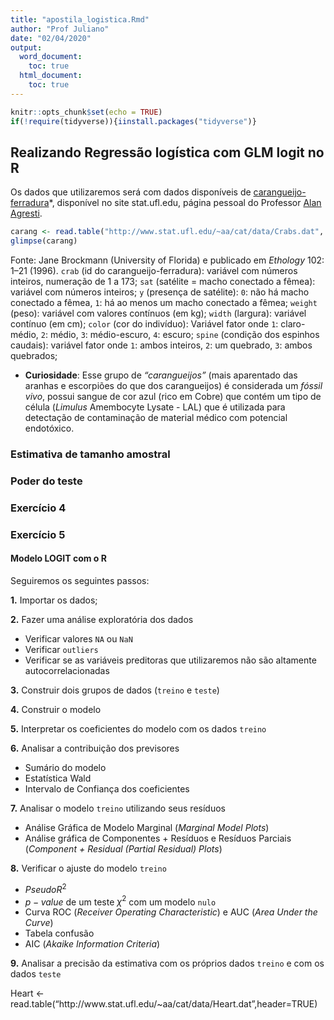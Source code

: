 ---
title: "apostila_logistica.Rmd"
author: "Prof Juliano"
date: "02/04/2020"
output:
  word_document: 
    toc: true
  html_document: 
    toc: true
---

```{r setup, include=FALSE}
knitr::opts_chunk$set(echo = TRUE)
if(!require(tidyverse)){iinstall.packages("tidyverse")}
```

## Realizando Regressão logística com GLM logit no R

Os dados que utilizaremos será com dados disponíveis de [carangueijo-ferradura](https://pt.wikipedia.org/wiki/Limulidae)*, disponível no site stat.ufl.edu, página pessoal do Professor [Alan Agresti](http://users.stat.ufl.edu/~aa/).

```{r}
carang <- read.table("http://www.stat.ufl.edu/~aa/cat/data/Crabs.dat", header=TRUE)
glimpse(carang)
```

Fonte: Jane Brockmann (University of Florida) e publicado em *Ethology* 102: 1–21 (1996).
`crab` (id do carangueijo-ferradura): variável com números inteiros, numeração de 1 a 173;
`sat` (satélite =  macho conectado a fêmea): variável com números inteiros;
`y` (presença de satélite): `0`: não há macho conectado a fêmea, `1`: há ao menos um macho conectado a fêmea;
`weight` (peso): variável com valores contínuos (em kg);
`width` (largura): variável contínuo (em cm);
`color` (cor do indivíduo): Variável fator onde `1`: claro-médio, `2`: médio, `3`: médio-escuro, `4`: escuro;
`spine` (condição dos espinhos caudais): variável fator onde `1`: ambos inteiros, `2`: um quebrado, `3`: ambos quebrados; 

* **Curiosidade**: Esse grupo de *"carangueijos"* (mais aparentado das aranhas e escorpiões do que dos carangueijos) é considerada um *fóssil vivo*, possui sangue de cor azul (rico em Cobre) que contém um tipo de célula (*Limulus* Amembocyte Lysate - LAL) que é utilizada para detectação de contaminação de material médico com potencial endotóxico.


### Estimativa de tamanho amostral

### Poder do teste 

### Exercício 4

### Exercício 5


#### Modelo LOGIT com o R

Seguiremos os seguintes passos:

**1.** Importar os dados;

**2.** Fazer uma análise exploratória dos dados

  + Verificar valores `NA` ou `NaN`
  + Verificar `outliers`
  + Verificar se as variáveis preditoras que utilizaremos não são altamente autocorrelacionadas

**3.** Construir dois grupos de dados (`treino` e `teste`)
  
**4.** Construir o modelo

**5.** Interpretar os coeficientes do modelo com os dados `treino`


**6.** Analisar a contribuição dos previsores 

  + Sumário do modelo
  + Estatística Wald
  + Intervalo de Confiança dos coeficientes

**7.** Analisar o modelo `treino` utilizando seus resíduos

  + Análise Gráfica de Modelo Marginal (*Marginal Model Plots*)
  + Análise gráfica de Componentes +  Resíduos e Resíduos Parciais  (*Component + Residual (Partial Residual) Plots*)


**8.** Verificar o ajuste do modelo `treino`
  
  + $Pseudo R^{2}$
  + $p-value$ de um teste $\chi^2$ com um modelo `nulo`
  + Curva ROC (*Receiver Operating Characteristic*) e AUC (*Area Under the Curve*)
  + Tabela confusão
  + AIC (*Akaike Information Criteria*)

**9.** Analisar a precisão da estimativa com os próprios dados `treino` e com os dados `teste`



 Heart <- read.table("http://www.stat.ufl.edu/~aa/cat/data/Heart.dat",header=TRUE)

